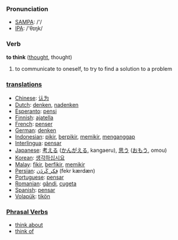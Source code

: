 === Pronunciation ===
*[[w:SAMPA|SAMPA]]: /'/
*[[w:IPA|IPA]]: /'θɪŋk/

=== Verb ===

'''to think''' ([[thought]], thought)

# to communicate to oneself, to try to find a solution to a problem

=== [[translation]]s ===
*[[Chinese]]: [[认为]] 
*[[Dutch]]: [[denken]], [[nadenken]]
*[[Esperanto]]: [[pensi]]
*[[Finnish]]: [[ajatella]]
*[[French]]: [[penser]]
*[[German]]: [[denken]]
*[[Indonesian]]: [[pikir]], [[pikir|berpikir]], [[pikir|memikir]], [[anggap|menganggap]]
*[[Interlingua]]: [[pensar]]
*[[Japanese]]: [[考える]] ([[かんがえる]], kangaeru), [[思う]] ([[おもう]], omou)
*[[Korean]]: [[생각하십시요]]
*[[Malay]]: [[fikir]], [[fikir|berfikir]], [[fikir|memikir]]
*[[Persian]]: [[فِكر كَردَن]] (fekr kærdæn)
*[[Portuguese]]: [[pensar]]
*[[Romanian]]: [[gândi]], [[cugeta]] 
*[[Spanish]]: [[pensar]]
*[[Volapük]]: [[tikön]]

=== [[Phrasal Verb]]s ===
*[[think about]]
*[[think of]]